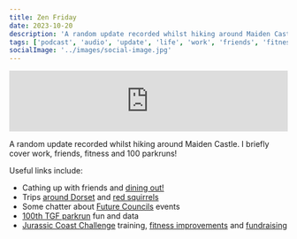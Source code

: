 ```yaml
---
title: Zen Friday
date: 2023-10-20
description: 'A random update recorded whilst hiking around Maiden Castle. I briefly cover work, friends, fitness and 100 parkruns!'
tags: ['podcast', 'audio', 'update', 'life', 'work', 'friends', 'fitness']
socialImage: '../images/social-image.jpg'
---
```



<iframe src="https://embed.acast.com/660872d53207c3001751e852/660872da3207c3001751e8fe?accentColor=F0F2F5&bgColor=e40404&secondaryColor=F0F2F5" frameBorder="0" width="100%" height="110px"></iframe>

A random update recorded whilst hiking around Maiden Castle. I briefly cover work, friends, fitness and 100 parkruns!

Useful links include:

- Cathing up with friends and [dining out!](https://mallowlondon.com/)
- Trips [around Dorset](https://www.nationaltrust.org.uk/visit/dorset/corfe-castle) and [red squirrels](https://www.nationaltrust.org.uk/visit/dorset/brownsea-island/the-rare-red-squirrel-on-brownsea-island)
- Some chatter about [Future Councils](https://dluhcdigital.blog.gov.uk/2023/09/07/future-councils-gathering-feedback-from-the-sector/) events
- [100th TGF parkrun](https://fb.watch/nOm-Lv99vn/) fun and data
- [Jurassic Coast Challenge](https://www.ultrachallenge.com/jurassic-coast-challenge/) training, [fitness improvements](https://www.strava.com/athletes/1170885) and [fundraising](https://www.justgiving.com/page/disco-jurassic-challenge)

